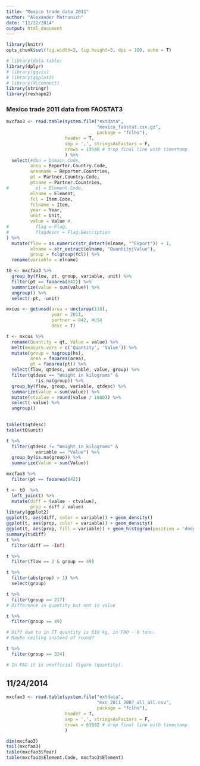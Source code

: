```yaml
---
title: "Mexico trade data 2011"
author: "Alexander Matrunich"
date: "11/22/2014"
output: html_document
---
```


```r
library(knitr)
opts_chunk$set(fig.width=3, fig.height=3, dpi = 100, echo = T)
```

```r
# library(data.table)
library(dplyr)
# library(ggvis)
# library(ggplot2)
# library(XLConnect)
library(stringr)
library(reshape2)
```

### Mexico trade 2011 data from FAOSTAT3

```r
mxcfao3 <- read.table(system.file("extdata", 
                                  "mexico_faostat.csv.gz", 
                                  package = "fclhs"), 
                      header = T,
                      sep = ',', stringsAsFactors = F,
                      nrows = 13548 # drop final line with timestamp
                      ) %>%
  select(#dmn = Domain.Code,
         area = Reporter.Country.Code,
         areaname = Reporter.Countries,
         pt = Partner.Country.Code,
         ptname = Partner.Countries,
#          el = Element.Code,
         elname = Element,
         fcl = Item.Code,
         fclname = Item,
         year = Year,
         unit = Unit,
         value = Value #,
#          flag = Flag,
#          flagdescr = Flag.Description
) %>%
  mutate(flow = as.numeric(str_detect(elname, "^Export")) + 1,
         elname = str_extract(elname, "Quantity|Value"),
         group = fclgroup(fcl)) %>%
  rename(variable = elname)
```

```r
t0 <- mxcfao3 %>%
  group_by(flow, pt, group, variable, unit) %>%
  filter(pt == faoarea(842)) %>%
  summarize(value = sum(value)) %>%
  ungroup() %>%
  select(-pt, -unit)
```

```r
mxcus <- getunsd(area = unctarea(138),
                 year = 2011,
                 partner = 842, #USA
                 desc = T)

t <- mxcus %>%
  rename(Quantity = qt, Value = value) %>%
  melt(measure.vars = c('Quantity', 'Value')) %>%
  mutate(group = hsgroup(hs),
         area = faoarea(area),
         pt = faoarea(pt)) %>%
  select(flow, qtdesc, variable, value, group) %>%
  filter(qtdesc == "Weight in kilograms" &
           !is.na(group)) %>%
  group_by(flow, group, variable, qtdesc) %>%
  summarize(value = sum(value)) %>%
  mutate(ctvalue = round(value / 1000)) %>%
  select(-value) %>%
  ungroup()
  

table(t$qtdesc)
table(t0$unit)

t %>%
  filter(qtdesc != "Weight in kilograms" &
           variable == "Value") %>%
  group_by(is.na(group)) %>%
  summarize(Value = sum(Value))
```

```r
mxcfao3 %>%
  filter(pt == faoarea(842))
```

```r
t <- t0  %>% 
  left_join(t) %>%
  mutate(diff = (value - ctvalue),
         prop = diff / value)
library(ggplot2)
ggplot(t, aes(diff, color = variable)) + geom_density()
ggplot(t, aes(prop, color = variable)) + geom_density()
ggplot(t, aes(prop, fill = variable)) + geom_histogram(position = 'dodge')
summary(t$diff)
t %>%
  filter(diff == -Inf)

t %>%
  filter(flow == 2 & group == 49)

t %>%
  filter(abs(prop) > 1) %>%
  select(group)

t %>%
  filter(group == 217) 
# Difference in quantity but not in value

t %>%
  filter(group == 49)

# Diff due to in CT quantity is 810 kg, in FAO - 0 tonn. 
# Maybe ceiling instead of round?

t %>%
  filter(group == 334)

# In FAO it is unofficial figure (quantity).

```

## 11/24/2014

```r

mxcfao3 <- read.table(system.file("extdata", 
                                  "mxc_2011_2007_all_all.csv", 
                                  package = "fclhs"), 
                      header = T,
                      sep = ',', stringsAsFactors = F,
                      nrows = 63582 # drop final line with timestamp
                      )

dim(mxcfao3)
tail(mxcfao3)
table(mxcfao3$Year)
table(mxcfao3$Element.Code, mxcfao3$Element)
```


